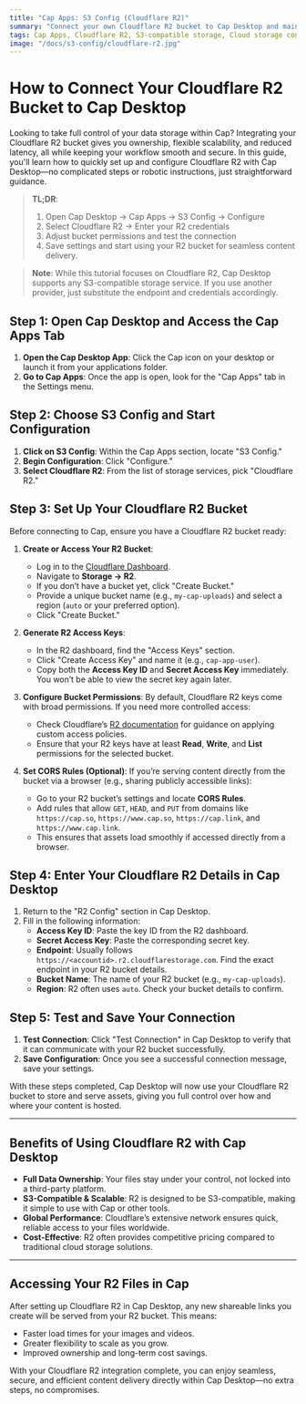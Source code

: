 ```yaml
---
title: "Cap Apps: S3 Config (Cloudflare R2)"
summary: "Connect your own Cloudflare R2 bucket to Cap Desktop and maintain 100% ownership over your data."
tags: Cap Apps, Cloudflare R2, S3-compatible storage, Cloud storage configuration
image: "/docs/s3-config/cloudflare-r2.jpg"
---
```


# How to Connect Your Cloudflare R2 Bucket to Cap Desktop

Looking to take full control of your data storage within Cap? Integrating your Cloudflare R2 bucket gives you ownership, flexible scalability, and reduced latency, all while keeping your workflow smooth and secure. In this guide, you'll learn how to quickly set up and configure Cloudflare R2 with Cap Desktop—no complicated steps or robotic instructions, just straightforward guidance.

> **TL;DR**:
>
> 1. Open Cap Desktop → Cap Apps → S3 Config → Configure
> 2. Select Cloudflare R2 → Enter your R2 credentials
> 3. Adjust bucket permissions and test the connection
> 4. Save settings and start using your R2 bucket for seamless content delivery.

> **Note**: While this tutorial focuses on Cloudflare R2, Cap Desktop supports any S3-compatible storage service. If you use another provider, just substitute the endpoint and credentials accordingly.

## Step 1: Open Cap Desktop and Access the Cap Apps Tab

1. **Open the Cap Desktop App**: Click the Cap icon on your desktop or launch it from your applications folder.
2. **Go to Cap Apps**: Once the app is open, look for the "Cap Apps" tab in the Settings menu.

## Step 2: Choose S3 Config and Start Configuration

1. **Click on S3 Config**: Within the Cap Apps section, locate "S3 Config."
2. **Begin Configuration**: Click "Configure."
3. **Select Cloudflare R2**: From the list of storage services, pick "Cloudflare R2."

## Step 3: Set Up Your Cloudflare R2 Bucket

Before connecting to Cap, ensure you have a Cloudflare R2 bucket ready:

1. **Create or Access Your R2 Bucket**:

   - Log in to the [Cloudflare Dashboard](https://dash.cloudflare.com).
   - Navigate to **Storage → R2**.
   - If you don’t have a bucket yet, click "Create Bucket."
   - Provide a unique bucket name (e.g., `my-cap-uploads`) and select a region (`auto` or your preferred option).
   - Click "Create Bucket."

2. **Generate R2 Access Keys**:

   - In the R2 dashboard, find the "Access Keys" section.
   - Click "Create Access Key" and name it (e.g., `cap-app-user`).
   - Copy both the **Access Key ID** and **Secret Access Key** immediately. You won’t be able to view the secret key again later.

3. **Configure Bucket Permissions**:
   By default, Cloudflare R2 keys come with broad permissions. If you need more controlled access:

   - Check Cloudflare’s [R2 documentation](https://developers.cloudflare.com/r2/) for guidance on applying custom access policies.
   - Ensure that your R2 keys have at least **Read**, **Write**, and **List** permissions for the selected bucket.

4. **Set CORS Rules (Optional)**:
   If you’re serving content directly from the bucket via a browser (e.g., sharing publicly accessible links):
   - Go to your R2 bucket’s settings and locate **CORS Rules**.
   - Add rules that allow `GET`, `HEAD`, and `PUT` from domains like `https://cap.so`, `https://www.cap.so`, `https://cap.link`, and `https://www.cap.link`.
   - This ensures that assets load smoothly if accessed directly from a browser.

## Step 4: Enter Your Cloudflare R2 Details in Cap Desktop

1. Return to the "R2 Config" section in Cap Desktop.
2. Fill in the following information:
   - **Access Key ID**: Paste the key ID from the R2 dashboard.
   - **Secret Access Key**: Paste the corresponding secret key.
   - **Endpoint**: Usually follows `https://<accountid>.r2.cloudflarestorage.com`. Find the exact endpoint in your R2 bucket details.
   - **Bucket Name**: The name of your R2 bucket (e.g., `my-cap-uploads`).
   - **Region**: R2 often uses `auto`. Check your bucket details to confirm.

## Step 5: Test and Save Your Connection

1. **Test Connection**: Click "Test Connection" in Cap Desktop to verify that it can communicate with your R2 bucket successfully.
2. **Save Configuration**: Once you see a successful connection message, save your settings.

With these steps completed, Cap Desktop will now use your Cloudflare R2 bucket to store and serve assets, giving you full control over how and where your content is hosted.

---

## Benefits of Using Cloudflare R2 with Cap Desktop

- **Full Data Ownership**: Your files stay under your control, not locked into a third-party platform.
- **S3-Compatible & Scalable**: R2 is designed to be S3-compatible, making it simple to use with Cap or other tools.
- **Global Performance**: Cloudflare’s extensive network ensures quick, reliable access to your files worldwide.
- **Cost-Effective**: R2 often provides competitive pricing compared to traditional cloud storage solutions.

---

## Accessing Your R2 Files in Cap

After setting up Cloudflare R2 in Cap Desktop, any new shareable links you create will be served from your R2 bucket. This means:

- Faster load times for your images and videos.
- Greater flexibility to scale as you grow.
- Improved ownership and long-term cost savings.

With your Cloudflare R2 integration complete, you can enjoy seamless, secure, and efficient content delivery directly within Cap Desktop—no extra steps, no compromises.
